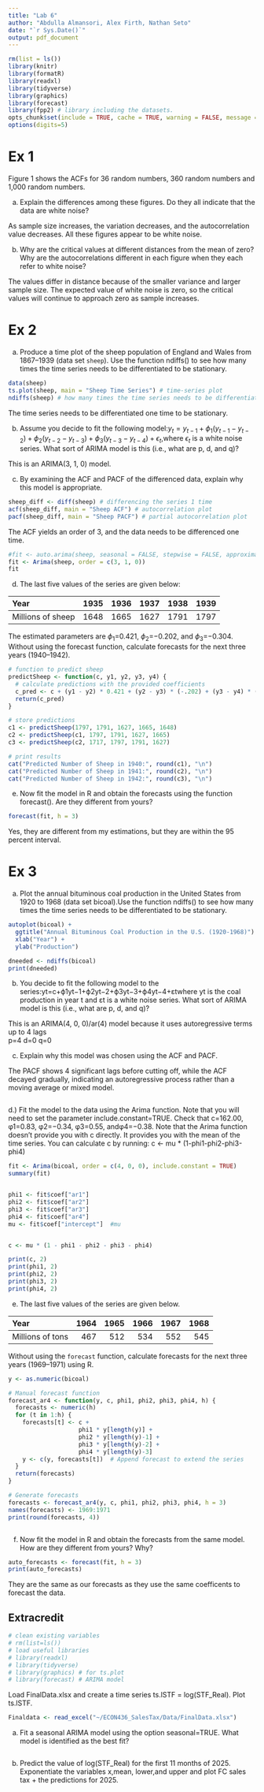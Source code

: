 ```yaml
---
title: "Lab 6"
author: "Abdulla Almansori, Alex Firth, Nathan Seto"
date: "`r Sys.Date()`"
output: pdf_document
---
```


```r
rm(list = ls())
library(knitr)
library(formatR)
library(readxl)
library(tidyverse)
library(graphics)
library(forecast)
library(fpp2) # library including the datasets.
opts_chunk$set(include = TRUE, cache = TRUE, warning = FALSE, message = FALSE, tidy = TRUE)
options(digits=5)
```

# Ex 1
Figure 1 shows the ACFs for 36 random numbers, 360 random numbers and 1,000 random numbers.


a. Explain the differences among these figures. Do they all indicate that the data are white noise?


As sample size increases, the variation decreases, and the autocorrelation value decreases. All these figures appear to be white noise.


b. Why are the critical values at different distances from the mean of zero? Why are the autocorrelations different in each figure when they each refer to white noise?


The values differ in distance because of the smaller variance and larger sample size. The expected value of white noise is zero, so the critical values will continue to approach zero as sample increases.


# Ex 2
a. Produce a time plot of the sheep population of England and Wales from 1867--1939 (data set `sheep`). Use the function ndiffs() to see how many times the time series needs to be differentiated to be stationary.

```r
data(sheep)
ts.plot(sheep, main = "Sheep Time Series") # time-series plot
ndiffs(sheep) # how many times the time series needs to be differentiated to become stationary
```

The time series needs to be differentiated one time to be stationary.

b. Assume you decide to fit the following model:$y_t=y_{t−1}+\phi_1(y_{t−1}−y_{t−2})+\phi_2(y_{t−2}−y_{t−3})+\phi_3(y_{t−3}−y_{t−4})+\epsilon_t$,where $\epsilon_t$ is a white noise series. What sort of ARIMA model is this (i.e., what are p, d, and q)?


This is an ARIMA(3, 1, 0) model.


c. By examining the ACF and PACF of the differenced data, explain why this model is appropriate.

```r
sheep_diff <- diff(sheep) # differencing the series 1 time
acf(sheep_diff, main = "Sheep ACF") # autocorrelation plot
pacf(sheep_diff, main = "Sheep PACF") # partial autocorrelation plot
```

The ACF yields an order of 3, and the data needs to be differenced one time.


```r
#fit <- auto.arima(sheep, seasonal = FALSE, stepwise = FALSE, approximation = FALSE)
fit <- Arima(sheep, order = c(3, 1, 0))
fit
```


d. The last five values of the series are given below:

|Year              | 1935| 1936| 1937| 1938| 1939|
|:-----------------|----:|----:|----:|----:|----:|
|Millions of sheep | 1648| 1665| 1627| 1791| 1797|

The estimated parameters are $\phi_1$=0.421, $\phi_2$=−0.202, and $\phi_3$=−0.304. Without using the forecast function, calculate forecasts for the next three years (1940–1942). 

```r
# function to predict sheep
predictSheep <- function(c, y1, y2, y3, y4) {
  # calculate predictions with the provided coefficients
  c_pred <- c + (y1 - y2) * 0.421 + (y2 - y3) * (-.202) + (y3 - y4) * (-.304) # y1 = y_{t-1}, y2 = y_{t-2}, etc.
  return(c_pred)
}

# store predictions
c1 <- predictSheep(1797, 1791, 1627, 1665, 1648)
c2 <- predictSheep(c1, 1797, 1791, 1627, 1665)
c3 <- predictSheep(c2, 1717, 1797, 1791, 1627)

# print results
cat("Predicted Number of Sheep in 1940:", round(c1), "\n")
cat("Predicted Number of Sheep in 1941:", round(c2), "\n")
cat("Predicted Number of Sheep in 1942:", round(c3), "\n")
```


e. Now fit the model in R and obtain the forecasts using the function forecast(). Are they different from yours?

```r
forecast(fit, h = 3)
```


Yes, they are different from my estimations, but they are within the 95 percent interval.


# Ex 3

a. Plot the annual bituminous coal production in the United States from 1920 to 1968 (data set bicoal).Use the function ndiffs() to see how many times the time series needs to be differentiated to be stationary.

```r
autoplot(bicoal) +
  ggtitle("Annual Bituminous Coal Production in the U.S. (1920-1968)") +
  xlab("Year") +
  ylab("Production")

dneeded <- ndiffs(bicoal)
print(dneeded)
```

b. You decide to fit the following model to the series:yt=c+ϕ1yt−1+ϕ2yt−2+ϕ3yt−3+ϕ4yt−4+εtwhere yt is the coal production in year t and εt is a white noise series. What sort of ARIMA model is this (i.e., what are p, d, and q)?

This is an ARIMA(4, 0, 0)/ar(4) model because it uses autoregressive terms up to 4 lags  
p=4
d=0
q=0

c. Explain why this model was chosen using the ACF and PACF.

The PACF shows 4 significant lags before cutting off, while the ACF decayed gradually, indicating an autoregressive process rather than a moving average or mixed model.

```r

```

d.) Fit the model to the data using the Arima function. Note that you will need to set the
parameter include.constant=TRUE. Check that c=162.00, φ1=0.83, φ2=−0.34, φ3=0.55,
andφ4=−0.38. Note that the Arima function doesn’t provide you with c directly. It
provides you with the mean of the time series. You can calculate c by running:
c <- mu * (1-phi1-phi2-phi3-phi4)


```r

fit <- Arima(bicoal, order = c(4, 0, 0), include.constant = TRUE)
summary(fit)


phi1 <- fit$coef["ar1"]
phi2 <- fit$coef["ar2"]
phi3 <- fit$coef["ar3"]
phi4 <- fit$coef["ar4"]
mu <- fit$coef["intercept"]  #mu


c <- mu * (1 - phi1 - phi2 - phi3 - phi4)

print(c, 2)
print(phi1, 2)
print(phi2, 2)
print(phi3, 2)
print(phi4, 2)


```

e. The last five values of the series are given below.

|Year              | 1964| 1965| 1966| 1967| 1968|
|:-----------------|----:|----:|----:|----:|----:|
|Millions of tons  | 467 | 512 | 534 | 552 | 545 |

Without using the `forecast` function, calculate forecasts for the next three years (1969--1971) using R.

```r
y <- as.numeric(bicoal)

# Manual forecast function
forecast_ar4 <- function(y, c, phi1, phi2, phi3, phi4, h) {
  forecasts <- numeric(h)
  for (t in 1:h) {
    forecasts[t] <- c + 
                    phi1 * y[length(y)] +    
                    phi2 * y[length(y)-1] +  
                    phi3 * y[length(y)-2] +  
                    phi4 * y[length(y)-3]     
    y <- c(y, forecasts[t])  # Append forecast to extend the series
  }
  return(forecasts)
}

# Generate forecasts
forecasts <- forecast_ar4(y, c, phi1, phi2, phi3, phi4, h = 3)
names(forecasts) <- 1969:1971
print(round(forecasts, 4))



```



f. Now fit the model in R and obtain the forecasts from the same model. How are they different from yours? Why?

```r
auto_forecasts <- forecast(fit, h = 3)
print(auto_forecasts)
```

They are the same as our forecasts as they use the same coefficents to forecast the data.



## Extracredit

```r
# clean existing variables
# rm(list=ls())
# load useful libraries
# library(readxl)
# library(tidyverse)
# library(graphics) # for ts.plot
# library(forecast) # ARIMA model
```

Load FinalData.xlsx and create a time series ts.lSTF = log(STF_Real). Plot ts.lSTF.

```r
Finaldata <- read_excel("~/ECON436_SalesTax/Data/FinalData.xlsx")
```

a. Fit a seasonal ARIMA model using the option seasonal=TRUE. What model is identified as the best fit?

```r

```
b.	Predict the value of log(STF_Real) for the first 11 months of 2025. Exponentiate the variables x,mean, lower,and upper and plot FC sales tax + the predictions for 2025.

```r


```